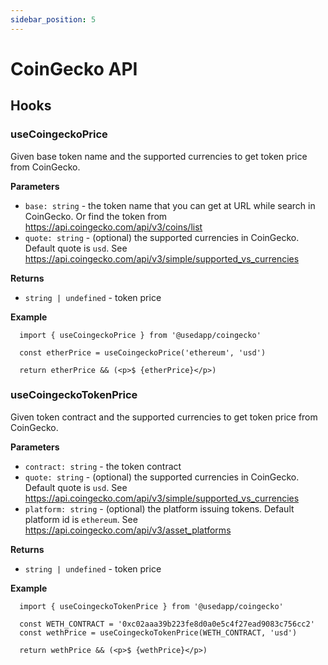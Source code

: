 ```yaml
---
sidebar_position: 5
---
```


# CoinGecko API

## Hooks

### useCoingeckoPrice

Given base token name and the supported currencies to get token price from CoinGecko.

**Parameters**

- ``base: string`` - the token name that you can get at URL while search in CoinGecko. Or find the token from https://api.coingecko.com/api/v3/coins/list
- ``quote: string`` - (optional) the supported currencies in CoinGecko. Default quote is `usd`. See https://api.coingecko.com/api/v3/simple/supported_vs_currencies

**Returns**

- ``string | undefined`` - token price

**Example**

```tsx
  import { useCoingeckoPrice } from '@usedapp/coingecko'

  const etherPrice = useCoingeckoPrice('ethereum', 'usd')

  return etherPrice && (<p>$ {etherPrice}</p>)
```

### useCoingeckoTokenPrice

Given token contract and the supported currencies to get token price from CoinGecko.

**Parameters**

- ``contract: string`` - the token contract
- ``quote: string`` - (optional) the supported currencies in CoinGecko. Default quote is `usd`. See https://api.coingecko.com/api/v3/simple/supported_vs_currencies
- ``platform: string`` - (optional) the platform issuing tokens. Default platform id is `ethereum`. See https://api.coingecko.com/api/v3/asset_platforms

**Returns**

- ``string | undefined`` - token price

**Example**

```tsx
  import { useCoingeckoTokenPrice } from '@usedapp/coingecko'

  const WETH_CONTRACT = '0xc02aaa39b223fe8d0a0e5c4f27ead9083c756cc2'
  const wethPrice = useCoingeckoTokenPrice(WETH_CONTRACT, 'usd')

  return wethPrice && (<p>$ {wethPrice}</p>)
```

